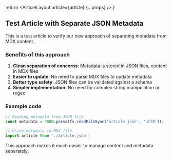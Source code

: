 
  return <ArticleLayout article={article} {...props} />
}

## Test Article with Separate JSON Metadata

This is a test article to verify our new approach of separating metadata from MDX content.

### Benefits of this approach

1. **Clean separation of concerns**: Metadata is stored in JSON files, content in MDX files
2. **Easier to update**: No need to parse MDX files to update metadata
3. **Better type safety**: JSON files can be validated against a schema
4. **Simpler implementation**: No need for complex string manipulation or regex

### Example code

```javascript
// Reading metadata from JSON file
const metadata = JSON.parse(fs.readFileSync('article.json', 'utf8'));

// Using metadata in MDX file
import article from './article.json';
```

This approach makes it much easier to manage content and metadata separately.
